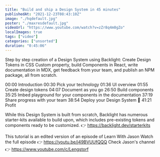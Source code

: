 ```yaml
---
title: "Build and ship a Design System in 45 minutes"
publishedAt: "2021-12-23T08:43:10Z"
image: "./hqdefault.jpg"
poster: "./maxresdefault.jpg"
videoUrl: "https://www.youtube.com/watch?v=zZr8q4m0gZo"
localImages: true
tags: ["video"]
categories: ["unsorted"]
duration: "0:45:06"
---
```

Step by step creation of a Design System using Backlight:
Create Design Tokens in CSS Custom property, build Components in React, write documentation in MDX, get feedback from your team, and publish an NPM package, all from scratch.

00:00 Introduction
00:30 Pick your technology
01:36 UI overview
01:55 Create design tokens
04:07 Document as you go
26:50 Build components
35:25 Imbed playground for your components in the documentation
37:19 Share progress with your team
38:54 Deploy your Design System 🚀
41:21 Profit

While this Design System is built from scratch, Backlight has numerous starter-kits available to build upon, which includes pre-existing tokens and components ready to be customized.
👉 https://backlight.dev/starterkits

This tutorial is an edited version of an episode of Learn With Jason
Watch the full episode 👉 https://youtu.be/j49BVUUfQQQ
Check Jason's channel 👉 https://www.youtube.com/c/Lengstorf
